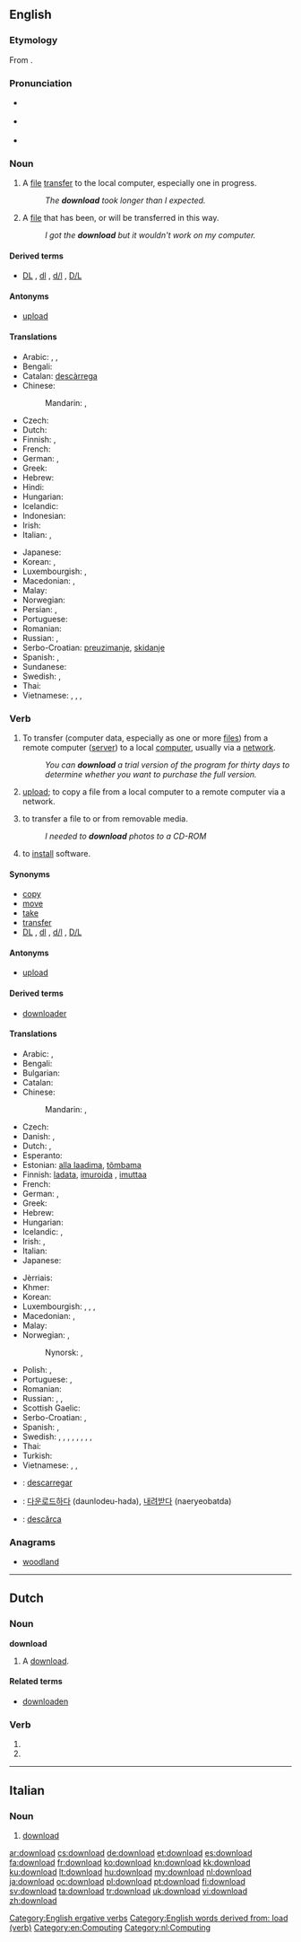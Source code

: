 {{also|Download}}
==English==

{{wikipedia|Uploading and downloading}}

===Etymology===
From {{prefix|down|load}}.

===Pronunciation===
* {{a|RP}} {{IPA|/ˌdaʊnˈləʊd/}}
* {{a|US}} {{IPA|/ˈdaʊnˌloʊd/}}
* {{audio|en-us-download.ogg|Audio (US)}}

===Noun===
{{en-noun}}

# A [[file]] [[transfer]] to the local computer, especially one in progress.
#: ''The '''download''' took longer than I expected.''
# A [[file]] that has been, or will be transferred in this way.
#: ''I got the '''download''' but it wouldn't work on my computer.''

====Derived terms====
* [[DL]] , [[dl]] , [[d/l]] , [[D/L]]  {{qualifier|abbreviation}}

====Antonyms====
* [[upload]]

====Translations====
{{trans-top|file transfer to the local computer}}
* Arabic: {{t-|ar|تنزيل|m|tr=tanziil}},  {{t-|ar|تحميل|m|tr=taHmiil}},  {{t-|ar|داونلود|m|tr=daunluud}}
* Bengali: {{t-|bn|ডাউনলোড|sc=Beng}}
* Catalan: [[descàrrega]]
* Chinese:
*: Mandarin: {{t-|cmn|下載|sc=Hani}},  {{t-|cmn|下载|tr=xiàzǎi|sc=Hani}}
* Czech: {{t-|cs|stažení|n}}
* Dutch: {{t+|nl|download|m}}
* Finnish: {{t+|fi|lataus}}, {{t-|fi|imurointi}} {{qualifier|slang}}
* French: {{t+|fr|téléchargement|m}}
* German: {{t+|de|Download|m}},  {{t-|de|Herunterladen|n}}
* Greek: {{t-|el|καταφόρτωση|f|tr=katafórtosi}}
* Hebrew: {{t-|he|הורדה|f|tr=horada}}
* Hindi: {{t-|hi|डाउनलोड|tr=ḍā'unloḍ}}
* Hungarian: {{t+|hu|letöltés}}
* Icelandic: {{t-|is|niðurhal|n}}
* Indonesian: {{t+|id|unduh}}
* Irish: {{t-|ga|íoslódáil|f}}
* Italian: {{t-|it|download|m}}, {{t+|it|scaricamento|m}}
{{trans-mid}}
* Japanese: {{t+|ja|ダウンロード|tr=daunrōdo}}
* Korean: {{t+|ko|다운로드|tr=daunrodeu|sc=Hang}},  {{t-|ko|내려받기|tr=naelyeobadgi|sc=Hang}}
* Luxembourgish: {{t-|lb|Download|m}}, {{t-|lb|Eroflueden|n}}
* Macedonian: {{t-|mk|преземање|n|tr=prezémanje}},  {{t-|mk|симнување|n|tr=simnúvanje}}
* Malay: {{t-|ms|muat turun}}
* Norwegian: {{t-|no|nedlastning}}
* Persian: {{t-|fa|دانلود}}, {{t+|fa|بارگیری|tr=bârgiri|sc=fa-Arab}}
* Portuguese: {{t+|pt|download|m}}
* Romanian: {{t-|ro|descărcare|f}}
* Russian: {{t+|ru|скачивание|n|tr=skáčivanije}}, {{t+|ru|скачка|f|tr=skáčka}}
* Serbo-Croatian: [[preuzimanje]], [[skidanje]]
* Spanish: {{t+|es|descarga|f}},  {{t-|es|transferencia directa|f}}
* Sundanese: {{t-|su|unjal}}
* Swedish: {{t-|sv|nedladdning|c}}, {{t-|sv|nerladdning|c}}
* Thai: {{t-|th|ดาวน์โหลด|tr=daao-lòht}}
* Vietnamese: {{t-|vi|tải xuống|alt=sự tải xuống}},  {{t-|vi|truyền xuống|alt=sự truyền xuống}},  {{t-|vi|nạp xuống|alt=sự nạp xuống}},  {{t-|vi|viễn nạp|alt=sự viễn nạp}}
{{trans-bottom}}

===Verb===
{{en-verb}}

# {{transitive}} To transfer (computer data, especially as one or more [[file|files]]) from a remote computer ([[server]]) to a local [[computer]], usually via a [[network]].
#: ''You can '''download''' a trial version of the program for thirty days to determine whether you want to purchase the full version.''
# {{transitive|nonstandard}} [[upload]]; to copy a file from a local computer to a remote computer via a network.
# {{transitive|nonstandard}} to transfer a file to or from removable media.
#: ''I needed to '''download''' photos to a CD-ROM''
# {{transitive|nonstandard}} to [[install]] software.

====Synonyms====
* [[copy]]
* [[move]]
* [[take]]
* [[transfer]]
* [[DL]] , [[dl]] , [[d/l]] , [[D/L]]  {{qualifier|abbreviation}}

====Antonyms====
* [[upload]]

====Derived terms====
* [[downloader]]

====Translations====
{{trans-top|to transfer data from a remote computer to a local one}}
* Arabic: {{t-|ar|حمل|tr=Hammala}}, {{t-|ar|نزل|tr=nazzala}}
* Bengali: {{t-|bn|ডাউনলোড করা|sc=Beng}}
* Bulgarian: {{t+|bg|свалям}}
* Catalan: {{t+|ca|baixar}}
* Chinese:
*: Mandarin: {{t-|cmn|下載|sc=Hani}},  {{t-|cmn|下载|tr=xiàzǎi|sc=Hani}}
* Czech: {{t-|cs|stáhnout}}
* Danish: {{t-|da|nedlagre}}, {{t-|da|downloade}}
* Dutch: {{t+|nl|downloaden}}, {{t-|nl|afladen}}
* Esperanto: {{t-|eo|elŝuti}}
* Estonian: [[alla laadima]], [[tõmbama]]
* Finnish: [[ladata]], [[imuroida]] {{qualifier|slang}}, [[imuttaa]] {{qualifier|slang}}
* French: {{t+|fr|télécharger}}
* German: {{t+|de|herunterladen}},  {{t+|de|downloaden}}
* Greek: {{t+|el|κατεβάζω|tr=katevázo}}
* Hebrew: {{t-|he|הוריד|tr=horíd}}
* Hungarian: {{t+|hu|letölt}}
* Icelandic: {{t-|is|niðurhala}}, {{t+|is|hlaða niður}}
* Irish: {{t-|ga|íoslódáil}}, {{t-|ga|lódáil anuas}}
* Italian: {{t+|it|scaricare}}
* Japanese: {{t+|ja|ダウンロードする|tr=daunrōdo-suru}}
{{trans-mid}}
* Jèrriais: {{tø|roa-jer|dêchèrgi}}
* Khmer: {{t-|km|ទាញយក|tr=tieñ yɔɔk|sc=Khmr}}
* Korean: {{t+|ko|다운로드|alt=다운로드하다|tr=daunrodeu-hada|sc=Hang}}
* Luxembourgish: {{t-|lb|eroflueden}}, {{t-|lb|roflueden}}, {{t-|lb|downloaden}}, {{t-|lb|erofsuckelen}}
* Macedonian: {{t-|mk|презема|tr=prézema}},  {{t-|mk|симнува|tr=símnuva}}
* Malay: {{t-|ms|muat turun}}
* Norwegian: {{t-|no|laste ned}}, {{t-|no|nedlaste}}
*: Nynorsk: {{t-|nn|lasta ned}}, {{t-|nn|nedlasta}}
* Polish: {{t+|pl|ściągać}}, {{t+|pl|ściągnąć}}
* Portuguese: {{t+|pt|descarregar}}, {{t+|pt|baixar}} {{qualifier|Brazil}}
* Romanian: {{t+|ro|descărca}}
* Russian: {{t+|ru|скачать|tr=skačát'}} {{pf.}}, {{t+|ru|скачивать|tr=skáčivat'}} {{impf}}, {{t+|ru|качать|tr=kačát'}} {{impf}}
* Scottish Gaelic: {{t-|gd|luchdaich a-nuas}}
* Serbo-Croatian: {{t-|sh|preuzeti}}, {{t-|sh|skinuti}}
* Spanish: {{t+|es|descargar}}, {{t+|es|bajar}}
* Swedish: {{t+|sv|ladda ner}}, {{t+|sv|ladda hem}}, {{t-|sv|tanka ner}}, {{t-|sv|tanka hem}}, {{t+|sv|tanka}}, {{t-|sv|dra ner}}, {{t-|sv|dra hem}}, {{t-|sv|ta hem}}, {{t-|sv|plocka hem}}
* Thai: {{t-|th|ดาวน์โหลด|tr=daao-lòht}}
* Turkish: {{t+|tr|indirmek}}
* Vietnamese: {{t-|vi|tải xuống}},  {{t-|vi|nạp xuống}},  {{t-|vi|viễn nạp}}
{{trans-bottom}}

{{checktrans-top}}
* {{ttbc|ca}}: [[descarregar]]
* {{ttbc|ko}}: [[다운로드하다]] (daunlodeu-hada), [[내려받다]] (naeryeobatda)
{{trans-mid}}
* {{ttbc|ro}}: [[descărca]]
{{trans-bottom}}

===Anagrams===
* [[woodland#English|woodland]]

[[Category:English ergative verbs]]
[[Category:English words derived from: load (verb)]]
[[Category:en:Computing]]

----

==Dutch==

===Noun===
'''download''' {{m}}

# A [[#English|download]].

====Related terms====
* [[downloaden]]

===Verb===
{{head|nl}}

# {{nl-verb-form|p=1|n=sg|t=pres|m=ind|downloaden}}
# {{nl-verb-form|m=imp|downloaden}}

[[Category:nl:Computing]]

----

==Italian==

===Noun===
{{head|it|noun}} {{m|inv}}

# {{computing|lang=it}} [[#English|download]]

[[ar:download]]
[[cs:download]]
[[de:download]]
[[et:download]]
[[es:download]]
[[fa:download]]
[[fr:download]]
[[ko:download]]
[[kn:download]]
[[kk:download]]
[[ku:download]]
[[lt:download]]
[[hu:download]]
[[my:download]]
[[nl:download]]
[[ja:download]]
[[oc:download]]
[[pl:download]]
[[pt:download]]
[[fi:download]]
[[sv:download]]
[[ta:download]]
[[tr:download]]
[[uk:download]]
[[vi:download]]
[[zh:download]]